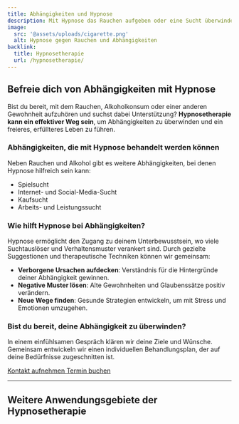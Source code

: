 ```yaml
---
title: Abhängigkeiten und Hypnose
description: Mit Hypnose das Rauchen aufgeben oder eine Sucht überwinden? Ich helfe dir, dein Ziel zu erreichen.
image:
  src: '@assets/uploads/cigarette.png'
  alt: Hypnose gegen Rauchen und Abhängigkeiten
backlink:
  title: Hypnosetherapie
  url: /hypnosetherapie/
---
```



## Befreie dich von Abhängigkeiten mit Hypnose

Bist du bereit, mit dem Rauchen, Alkoholkonsum oder einer anderen Gewohnheit aufzuhören und suchst dabei Unterstützung? **Hypnosetherapie kann ein effektiver Weg sein**, um Abhängigkeiten zu überwinden und ein freieres, erfüllteres Leben zu führen.

### Abhängigkeiten, die mit Hypnose behandelt werden können

<SubPages id="dependencies" columns={2} />

Neben Rauchen und Alkohol gibt es weitere Abhängigkeiten, bei denen Hypnose hilfreich sein kann:

<ul class="grid xs:grid-cols-2 gap-4 list-disc not-prose pl-4">
  <li>Spielsucht</li>
  <li>Internet- und Social-Media-Sucht</li>
  <li>Kaufsucht</li>
  <li>Arbeits- und Leistungssucht</li>
</ul>

### Wie hilft Hypnose bei Abhängigkeiten?

Hypnose ermöglicht den Zugang zu deinem Unterbewusstsein, wo viele Suchtauslöser und Verhaltensmuster verankert sind. Durch gezielte Suggestionen und therapeutische Techniken können wir gemeinsam:

- **Verborgene Ursachen aufdecken**: Verständnis für die Hintergründe deiner Abhängigkeit gewinnen.
- **Negative Muster lösen**: Alte Gewohnheiten und Glaubenssätze positiv verändern.
- **Neue Wege finden**: Gesunde Strategien entwickeln, um mit Stress und Emotionen umzugehen.

### Bist du bereit, deine Abhängigkeit zu überwinden?

In einem einfühlsamen Gespräch klären wir deine Ziele und Wünsche. Gemeinsam entwickeln wir einen individuellen Behandlungsplan, der auf deine Bedürfnisse zugeschnitten ist.

<div class="flex gap-4">
  <a data-umami-event="Abhängigkeiten – Button Kontakt" href="/kontakt/" class="inline-flex items-center justify-center px-6 py-3 text-base leading-tight font-bold text-red-600 bg-transparent border border-red-600 rounded-full transition hover:bg-red-500 hover:text-red-50 no-underline">
    <span>Kontakt aufnehmen</span>
  </a>
  <a
    data-umami-event="Open Calendly – Abhängigkeiten"
    href="https://calendly.com/bern-hypnose/erstsitzung"
    target="_blank"
    class="inline-flex no-prose items-center justify-center px-6 py-3 text-base leading-tight font-bold text-white bg-red-600 border border-red-600 rounded-full transition hover:bg-red-500 hover:text-red-50 no-underline"
  >
    <span>Termin buchen</span>
  </a>
</div>

---

## Weitere Anwendungsgebiete der Hypnosetherapie

<SubPages id="hypnotherapy" exclude="/hypnosetherapie/abhaengigkeit/" columns={3} />
